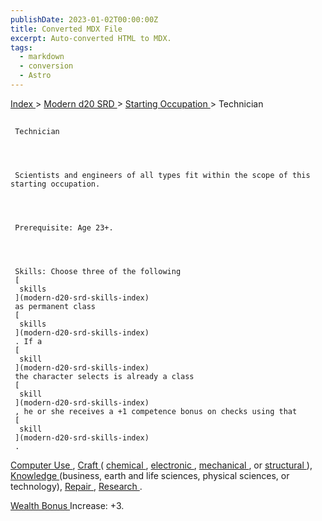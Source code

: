```yaml
---
publishDate: 2023-01-02T00:00:00Z
title: Converted MDX File
excerpt: Auto-converted HTML to MDX.
tags:
  - markdown
  - conversion
  - Astro
---
```


[
Index
](-index) >
[
Modern d20 SRD
](modern-d20-srd-index) >
[
Starting Occupation
](modern-d20-srd-starting-occupation-index) > Technician

##

     Technician




     Scientists and engineers of all types fit within the scope of this starting occupation.




     Prerequisite: Age 23+.




     Skills: Choose three of the following
     [
      skills
     ](modern-d20-srd-skills-index)
     as permanent class
     [
      skills
     ](modern-d20-srd-skills-index)
     . If a
     [
      skill
     ](modern-d20-srd-skills-index)
     the character selects is already a class
     [
      skill
     ](modern-d20-srd-skills-index)
     , he or she receives a +1 competence bonus on checks using that
     [
      skill
     ](modern-d20-srd-skills-index)
     .

[
Computer Use
](modern-d20-srd-skills-computer-use)
,
[
Craft
](modern-d20-srd-skills-craft)
(
[
chemical
](modern-d20-srd-skills-craft-chemical)
,
[
electronic
](modern-d20-srd-skills-craft-electronic)
,
[
mechanical
](modern-d20-srd-skills-craft-mechanical)
, or
[
structural
](modern-d20-srd-skills-craft-structural)
),
[
Knowledge
](modern-d20-srd-skills-knowledge)
(business, earth and life sciences, physical sciences, or technology),
[
Repair
](modern-d20-srd-skills-repair)
,
[
Research
](modern-d20-srd-skills-research)
.

[
Wealth Bonus
](modern-d20-srd-wealth-wealth-bonus)
Increase: +3.
